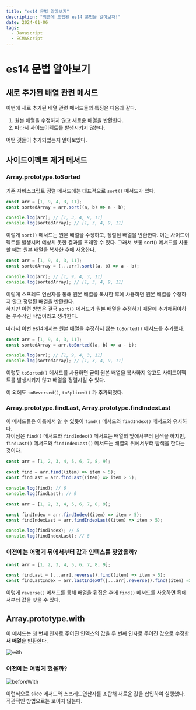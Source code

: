 ```yaml
---
title: "es14 문법 알아보기"
description: "최근에 도입된 es14 문법을 알아보자!"
date: 2024-01-06
tags:
  - Javascript
  - ECMAScript
---
```


# es14 문법 알아보기

## 새로 추가된 배열 관련 메서드

이번에 새로 추가된 배열 관련 메서드들의 특징은 다음과 같다.

1. 원본 배열을 수정하지 않고 새로운 배열을 반환한다.
2. 따라서 사이드이펙트를 발생시키지 않는다.

어떤 것들이 추가되었는지 알아보았다.

## 사이드이펙트 제거 메서드

### Array.prototype.toSorted

기존 자바스크립트 정렬 메서드에는 대표적으로 `sort()` 메서드가 있다.

```Javascript
const arr = [1, 9, 4, 3, 11];
const sortedArray = arr.sort((a, b) => a - b);

console.log(arr); // [1, 3, 4, 9, 11]
console.log(sortedArray); // [1, 3, 4, 9, 11]
```

이렇게 `sort()` 메서드는 원본 배열을 수정하고, 정렬된 배열을 반환한다. 이는 사이드이펙트를 발생시켜 예상치 못한 결과를 초래할 수 있다.
그래서 보통 sort() 메서드를 사용할 때는 원본 배열을 복사한 후에 사용한다.

```Javascript
const arr = [1, 9, 4, 3, 11];
const sortedArray = [...arr].sort((a, b) => a - b);

console.log(arr); // [1, 9, 4, 3, 11]
console.log(sortedArray); // [1, 3, 4, 9, 11]
```

이렇게 스프레드 연산자를 통해 원본 배열을 복사한 후에 사용하면 원본 배열을 수정하지 않고 정렬된 배열을 반환한다.<br/>
하지만 이런 방법은 결국 `sort()` 메서드가 원본 배열을 수정하기 때문에 추가해줘야하는 부수적인 작업이라고 생각한다.

따라서 이번 es14에서는 원본 배열을 수정하지 않는 `toSorted()` 메서드를 추가했다.

```Javascript
const arr = [1, 9, 4, 3, 11];
const sortedArray = arr.toSorted((a, b) => a - b);

console.log(arr); // [1, 9, 4, 3, 11]
console.log(sortedArray); // [1, 3, 4, 9, 11]
```

이렇듯 `toSorted()` 메서드를 사용하면 굳이 원본 배열을 복사하지 않고도 사이드이펙트를 발생시키지 않고 배열을 정렬시킬 수 있다.

이 외에도 `toReversed()`, `toSpliced()` 가 추가되었다.

### Array.prototype.findLast, Array.prototype.findIndexLast

이 메서드들은 이름에서 알 수 있듯이 `find()` 메서드와 `findIndex()` 메서드와 유사하다.<br/>
차이점은 `find()` 메서드와 `findIndex()` 메서드는 배열의 앞에서부터 탐색을 하지만, `findLast()` 메서드와 `findIndexLast()` 메서드는 배열의 뒤에서부터 탐색을 한다는 것이다.

```Javascript
const arr = [1, 2, 3, 4, 5, 6, 7, 8, 9];

const find = arr.find((item) => item > 5);
const findLast = arr.findLast((item) => item > 5);

console.log(find); // 6
console.log(findLast); // 9
```

```Javascript
const arr = [1, 2, 3, 4, 5, 6, 7, 8, 9];

const findIndex = arr.findIndex((item) => item > 5);
const findIndexLast = arr.findIndexLast((item) => item > 5);

console.log(findIndex); // 5
console.log(findIndexLast); // 8
```

### 이전에는 어떻게 뒤에서부터 값과 인덱스를 찾았을까?

```Javascript
const arr = [1, 2, 3, 4, 5, 6, 7, 8, 9];

const findLast = [...arr].reverse().find((item) => item > 5);
const findLastIndex = arr.lastIndexOf([...arr].reverse().find((item) => item > 5));
```

이렇게 `reverse()` 메서드를 통해 배열을 뒤집은 후에 `find()` 메서드를 사용하면 뒤에서부터 값을 찾을 수 있다.<br/>

## Array.prototype.with

이 메서드는 첫 번째 인자로 주어진 인덱스의 값을 두 번째 인자로 주어진 값으로 수정한 <b>새 배열</b>을 반환한다.

![with](/with.png)

### 이전에는 어떻게 했을까?

![beforeWith](/beforeWith.png)

이런식으로 slice 메서드와 스프레드연산자를 조합해 새로운 값을 삽입하여 실행했다. 직관적인 방법으로는 보이지 않는다.
